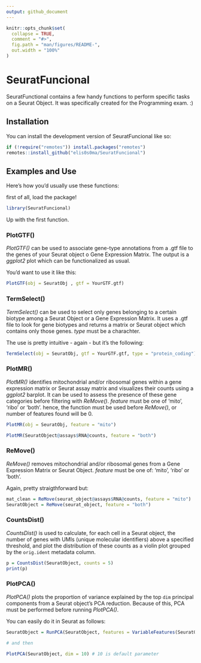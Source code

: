 ```yaml
---
output: github_document
---
```


```r
knitr::opts_chunk$set(
  collapse = TRUE,
  comment = "#>",
  fig.path = "man/figures/README-",
  out.width = "100%"
)
```

# SeuratFuncional

SeuratFunctional contains a few handy functions to perform specific tasks on a Seurat Object. 
It was specifically created for the Programming exam. :)

## Installation

You can install the development version of SeuratFuncional like so:

``` r
if (!require("remotes")) install.packages("remotes") 
remotes::install_github("elis0s0ma/SeuratFuncional")

```

## Examples and Use 

Here's how you'd usually use these functions:

first of all, load the package! 

```r
library(SeuratFuncional)

```

Up with the first function. 

### PlotGTF()

*PlotGTF()* can be used to associate gene-type annotations from a .gtf file to the genes of your 
Seurat object o Gene Expression Matrix. The output is a _ggplot2_ plot which can be functionalized as usual. 

You'd want to use it like this:
```r
PlotGTF(obj = SeuratObj , gtf = YourGTF.gtf)

```

### TermSelect()

*TermSelect()* can be used to select only genes belonging to a certain biotype among a Seurat Object or a Gene Expression Matrix. It uses a .gtf file to look for gene biotypes and returns a matrix or Seurat object which contains only those genes.
*type* must be a charachter. 

The use is pretty intuitive - again - but it's the following:
```r
TermSelect(obj = SeuratObj, gtf = YourGTF.gtf, type = "protein_coding")

```

### PlotMR()

*PlotMR()* identifies mitochondrial and/or ribosomal genes within a gene expression matrix or Seurat assay matrix and visualizes their counts using a *ggplot2* barplot. It can be used to assess the presence of these gene categories before filtering with *ReMove()*.
*feature* must be one of 'mito', 'ribo' or 'both'. 
hence, the function must be used before *ReMove()*, or number of features found will be 0.

```r
PlotMR(obj = SeuratObj, feature = "mito")

PlotMR(SeuratObject@assays$RNA@counts, feature = "both")

```

### ReMove()

*ReMove()* removes mitochondrial and/or ribosomal genes from a Gene Expression Matrix or Seurat Object. 
*feature* must be one of: 'mito', 'ribo' or 'both'. 

Again, pretty straigthforward but:
```r
mat_clean = ReMove(seurat_object@assays$RNA@counts, feature = "mito")
SeuratObject = ReMove(seurat_object, feature = "both")

```

### CountsDist()

*CountsDist()* is used to calculate, for each cell in a Seurat object, the number of genes with UMIs (unique molecular identifiers) above a specified threshold, and plot the distribution of these counts as a violin plot grouped by the `orig.ident` metadata column.

```r
p = CountsDist(SeuratObject, counts = 5)
print(p)

```

### PlotPCA()

*PlotPCA()* plots the proportion of variance explained by the top `dim` principal components from a Seurat object's PCA reduction. Because of this, PCA must be performed before running *PlotPCA()*. 

You can easily do it in Seurat as follows:
```r
SeuratObject = RunPCA(SeuratObject, features = VariableFeatures(SeuratObject))

# and then 

PlotPCA(SeuratObject, dim = 10) # 10 is default parameter

```
